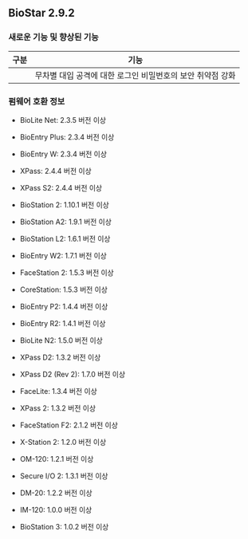 ## BioStar 2.9.2

### 새로운 기능 및 향상된 기능

<Table className='col2-2-8'>
<Thead>

<Th>구분</Th>

<Th>기능</Th>

</Thead>
<Tbody>
<Row>

<Td><Cmd sid='common.setting' /></Td>

<Td>무차별 대입 공격에 대한 로그인 비밀번호의 보안 취약점 강화</Td>

</Row>
</Tbody>
</Table>

### 펌웨어 호환 정보

* BioLite Net: 2.3.5 버전 이상

* BioEntry Plus: 2.3.4 버전 이상

* BioEntry W: 2.3.4 버전 이상

* XPass: 2.4.4 버전 이상

* XPass S2: 2.4.4 버전 이상

* BioStation 2: 1.10.1 버전 이상

* BioStation A2: 1.9.1 버전 이상

* BioStation L2: 1.6.1 버전 이상

* BioEntry W2: 1.7.1 버전 이상

* FaceStation 2: 1.5.3 버전 이상

* CoreStation: 1.5.3 버전 이상

* BioEntry P2: 1.4.4 버전 이상

* BioEntry R2: 1.4.1 버전 이상

* BioLite N2: 1.5.0 버전 이상

* XPass D2: 1.3.2 버전 이상

* XPass D2 (Rev 2): 1.7.0 버전 이상

* FaceLite: 1.3.4 버전 이상

* XPass 2: 1.3.2 버전 이상

* FaceStation F2: 2.1.2 버전 이상

* X-Station 2: 1.2.0 버전 이상

* OM-120: 1.2.1 버전 이상

* Secure I/O 2: 1.3.1 버전 이상

* DM-20: 1.2.2 버전 이상

* IM-120: 1.0.0 버전 이상

* BioStation 3: 1.0.2 버전 이상
